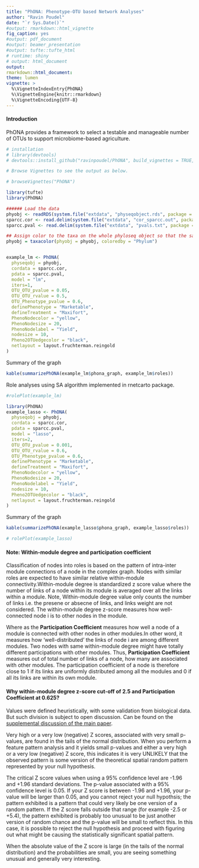 ```yaml
---
title: "PhONA: Phenotype-OTU based Network Analyses"
author: "Ravin Poudel"
date: "`r Sys.Date()`"
#output: rmarkdown::html_vignette
fig_caption: yes
#output: pdf_document
#output: beamer_presentation
#output: tufte::tufte_html
# runtime: shiny
# output: html_document
output:
rmarkdown::html_document:
theme: lumen
vignette: >
  %\VignetteIndexEntry{PhONA}
  %\VignetteEngine{knitr::rmarkdown}
  %\VignetteEncoding{UTF-8}
---
```



#### Introduction

PhONA provides a framework to select a testable and manageable number of OTUs to support microbiome-based agriculture.

```r
# installation 
# library(devtools)
# devtools::install_github("ravinpoudel/PhONA", build_vignettes = TRUE, force = TRUE, auth = "5c5decd148f0378dcb762e7b14c3d1508ef49ba2")

# Browse Vignettes to see the output as below. 

# browseVignettes("PhONA")
```


```r
library(tufte)
library(PhONA)
```


```r
###### Load the data
phyobj <- readRDS(system.file("extdata", "physeqobject.rds", package = "PhONA"))
sparcc.cor <- read.delim(system.file("extdata", "cor_sparcc.out", package = "PhONA"), sep = "\t", header = T, row.names = 1)
sparcc.pval <- read.delim(system.file("extdata", "pvals.txt", package = "PhONA"), sep = "\t", header = T, row.names = 1)
```

```r

## Assign color to the taxa on the whole phyloseq object so that the same color is assigned for a taxon across treatments
phyobj = taxacolor(phyobj = phyobj, coloredby = "Phylum")



```


```r
example_lm <- PhONA(
  physeqobj = phyobj,
  cordata = sparcc.cor,
  pdata = sparcc.pval,
  model = "lm",
  iters=1,
  OTU_OTU_pvalue = 0.05,
  OTU_OTU_rvalue = 0.5,
  OTU_Phenotype_pvalue = 0.6,
  definePhenotype = "Marketable",
  defineTreatment = "Maxifort",
  PhenoNodecolor = "yellow",
  PhenoNodesize = 20,
  PhenoNodelabel = "Yield",
  nodesize = 10,
  Pheno2OTUedgecolor = "black",
  netlayout = layout.fruchterman.reingold
)

```


Summary of the graph

```r

kable(summarizePhONA(example_lm$phona_graph, example_lm$roles))

```


Role analyses using SA algorithm implemented in rnetcarto package. 

```r

#rolePlot(example_lm)

```

```r
library(PhONA)
example_lasso <- PhONA(
  physeqobj = phyobj,
  cordata = sparcc.cor,
  pdata = sparcc.pval,
  model = "lasso",
  iters=2,
  OTU_OTU_pvalue = 0.001,
  OTU_OTU_rvalue = 0.6,
  OTU_Phenotype_pvalue = 0.6,
  definePhenotype = "Marketable",
  defineTreatment = "Maxifort",
  PhenoNodecolor = "yellow",
  PhenoNodesize = 20,
  PhenoNodelabel = "Yield",
  nodesize = 10,
  Pheno2OTUedgecolor = "black",
  netlayout = layout.fruchterman.reingold
)

```

Summary of the graph

```r

kable(summarizePhONA(example_lasso$phona_graph, example_lasso$roles))

```


```r

# rolePlot(example_lasso)

```


#### Note: Within-module degree and participation coefficient
Classification of nodes into roles is based on the pattern of intra-inter module connections of a node in the complex graph. Nodes with similar roles are expected to have similar relative within-module connectivity.Within-module degree is standardized z score value where the number of links of a node within its module is averaged over all the links within a module. Note, Within-module degree value only counts the number of links i.e. the presene or absecne of links, and links weight are not considered. The within-module degree z-score measures how well-connected node i is to other nodes in the module.

Where as the **Participation Coefficient** measures how well a node of a module is connected with other nodes in other modules.In other word, it measures how ‘well-distributed’ the links of node i are among different modules. Two nodes with same within-module degree might have totally different participations with other modules. Thus, **Participation Coefficient** measures out of total number of links of a node, how many are associated with other modules. The participation coefficient of a node is therefore close to 1 if its links are uniformly distributed among all the modules and 0 if all its links are within its own module.

#### Why within-module degree z-score cut-off of 2.5 and Participation Coefficient at 0.625?

Values were defined heuristically, with some validation from biological data. But such division is subject to open discussion. Can be found on the [supplemental discussion of the main paper](https://static-content.springer.com/esm/art%3A10.1038%2Fnature03288/MediaObjects/41586_2005_BFnature03288_MOESM1_ESM.pdf).

Very high or a very low (negative) Z scores, associated with very small p-values, are found in the tails of the normal distribution. When you perform a feature pattern analysis and it yields small p-values and either a very high or a very low (negative) Z score, this indicates it is very UNLIKELY that the observed pattern is some version of the theoretical spatial random pattern represented by your null hypothesis.

The critical Z score values when using a 95% confidence level are -1.96 and +1.96 standard deviations. The p-value associated with a 95% confidence level is 0.05. If your Z score is between -1.96 and +1.96, your p-value will be larger than 0.05, and you cannot reject your null hypothsis; the pattern exhibited is a pattern that could very likely be one version of a random pattern. If the Z score falls outside that range (for example -2.5 or +5.4), the pattern exhibited is probably too unusual to be just another version of random chance and the p-value will be small to reflect this. In this case, it is possible to reject the null hypothesis and proceed with figuring out what might be causing the statistically significant spatial pattern.

When the absolute value of the Z score is large (in the tails of the normal distribution) and the probabilities are small, you are seeing something unusual and generally very interesting.
